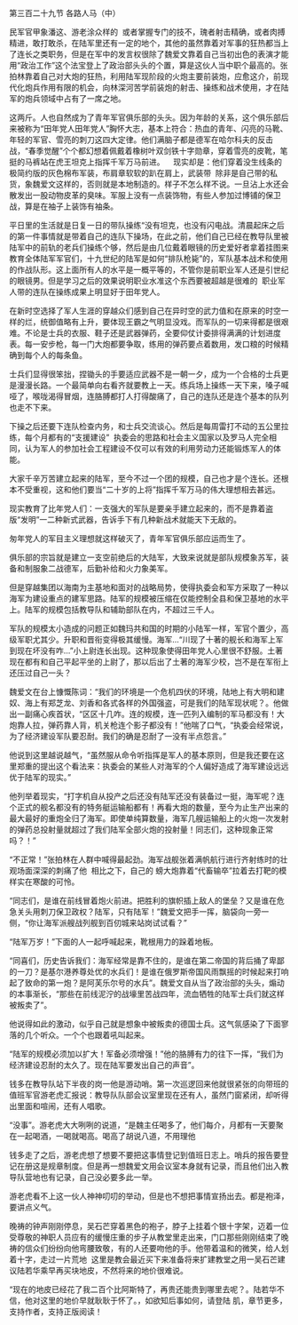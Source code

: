 

第三百二十九节 各路人马（中）

民军官甲象潘这、游老涂众样的  或者掌握专门的技不，瑰者射击精确，或者肉搏精进，敢打敢杀，在陆军里还有一定的地个，其他的虽然靠着对军事的狂热都当上了连长之类职务，但是在军中的发言权很除了魏爱文靠着自己当初出色的表演才能用“政治工作”这个法宝登上了政治部头头的个置，算是这伙人当中职个最高的。张拍林靠着自己对大炮的狂热，利用陆军现阶段的火炮主要前装炮，应愈这介，前现代化炮兵作用有限的机会，向林深河苦学前装炮的射击、操练和战术使用，才在陆军的炮兵领域中占有了一席之地。

这两斤。人也自然成为了青年军官俱乐部的头头。因为年龄的关系，这个俱乐部后来被称为“田年党人田年党人”胸怀大志，基本上符合：热血的青年、闪亮的马靴、年轻的军官、雪亮的刺刀这四大定律。他们满脑子都是德军在哈尔科夫的反击战，“春季觉醒”个个都幻想着佩戴着橡树叶双剑铁十字勋章，穿着雪亮的皮靴，笔挺的马裤站在虎王坦克上指挥千军万马前进。    现实却是：他们穿着没生线条的极简约版的灰色棉布军装，布肩章软软的趴在肩上，武装带  除非是自己带的私货，象魏爱文这样的，否则就是本地制造的。样子不怎么样不说。一旦沾上水还会散发出一股动物皮革的臭味。军服上没有一点装饰物，有些人参加过博铺的保卫战，算是在袖子上装饰有袖条。

平日里的生活就是日复一日的带队操练“没有坦克，也没有闪电战。清晨起床之后的第一件事情就是带着自己的连队下操场，在此之前，他们自己已经在教导队里被陆军中的前轨的老兵们操练个够，然后是由几位戴着眼镜的历史爱好者拿着挂图来教育全体陆军军官们，十九世纪的陆军是如何“排队枪毙”的，军队基本战术和使用的作战队形。这上面所有人的水平是一概平等的，不管你是前职业军人还是引世纪的眼镜男。但是学习之后的效果说明职业水准这个东西要被超越是很难的  职业军人带的连队在操练成果上明显好于田年党人。

在新时空选择了军人生涯的穿越众们感到自己在异时空的武力值和在原来的时空一样的烂，统御值略有上升，要体现王霸之气明显没戏。而军队的一切来得都是很艰难。不论是士兵的衣服、鞋子还是武器弹药，全要仰仗计委排得满满的计划进度表。每一安步枪，每一门大炮都要争取，练用的弹药要点着数用，发口粮的时候精确到每个人的每条鱼。

士兵们显得很笨拙，捏锄头的手要适应武器不是一朝一夕，成为一个合格的士兵更是漫漫长路。一个最简单向右看齐就要教上一天。练兵场上操练一天下来，嗓子喊哑了，喉咙渴得冒烟，连胳膊都打人打得酸痛了，自己的连队还是连个基本的队列也走不下来。

下操之后还要下连队检查内务，和士兵交流谈心。然后是每周雷打不动的五公里拉练，每个月都有的“支援建设”  执委会的思路和社会主义国家以及罗马人完全相同，认为军人的参加社会工程建设不仅可以有效的利用劳动力还能锻炼军人的体能。

大家千辛万苦建立起来的陆军，至今不过一个团的规模，自己也才是个连长。还根本不受重视，这和他们要当“二十岁的上将”指挥千军万马的伟大理想相去甚远。

现实教育了比年党人们：一支强大的军队是要亲手建立起来的，而不是靠着盗版“发明”一二种新式武器，告诉手下有几种新战术就能天下无敌的。

匆年党人的军目主义理想就这样破灭了，青年军官俱乐部应运而生了。

俱乐部的宗旨就是建立一支空前绝后的大陆军，大致来说就是部队规模象苏军，装备和制服象二战德军，后勤补给和火力象美军。

但是穿越集团以海南为主基地和面对的战略局势，使得执委会和军方采取了一种以海军为建设重点的建军思路。陆军的规模被压缩在仅能控制全县和保卫基地的水平上。陆军的规模包括教导队和辅助部队在内，不超过三千人。

军队的规模太小造成的问题正如魏玛共和国的时期的小陆军一样，军官个置少，高级军职尤其少。升职和晋衔变得极其缓慢。海军…“川现了十著的舰长和海军上军到现在坏没有咋…”小上尉连长出现。这种现象使得田年党人心里很不舒服。土著现在都有和自己平起平坐的上尉了，那以后出了土著的海军少校，岂不是在军衔上还压过自己一头？

魏爱文在台上慷慨陈词：“我们的环境是一个危机四伏的环境，陆地上有大明和建奴、海上有郑芝龙、刘香和各式各样的外国强盗，可是我们的陆军现状呢？。他做出一副痛心疾首状，“区区十几咋。连的规模，连一匹列入编制的军马都没有！大炮靠人拉，弹药靠人背，机关枪连个影子都没有！”他喘了口气，“执委会经常说，为了经济建设军队要忍耐。我们的确是忍耐了一没有半点怨言。”

他说到这里越说越气，“虽然服从命令听指挥是军人的基本原则，但是我还要在这里郑重的提出这个看法来：执委会的某些人对海军的个人偏好造成了海军建设远远优于陆军的现实。”

他列举着现实，“打字机自从投产之后还没有陆军还没有装备过一挺，海军呢？连个正式的舰名都没有的特务艇运输船都有！再看大炮的数量，至今为止生产出来的最大最好的重炮全归了海军。即使单纯算数量，海军几艘运输船上的火炮一次发射的弹药总投射量就超过了我们陆军全部火炮的投射量！同志们，这种现象正常吗？！”

“不正常！”张拍林在人群中喊得最起劲。海军战舰张着满帆航行进行齐射练时的壮观场面深深的刺痛了他  相比之下，自己的 螃大炮靠着“代畜输卒”拉着去打靶的模样实在寒酸的可怜。

“同志们，是谁在前线冒着炮火前进。把胜利的旗帜插上敌人的堡垒？又是谁在危急关头用刺刀保卫政权？陆军，只有陆军！”魏爱文把手一挥，脑袋向一旁一侧，“你让海军派艘战列舰到百仞城来站岗试试看？”

“陆军万岁！”下面的人一起呼喊起来，靴根用力的跺着地板。

“同喜们，历史告诉我们：海军经常是靠不住的，是谁在第二帝国的背后捅了卑鄙的一刀？是基尔港养尊处优的水兵们！是谁在俄罗斯帝国风雨飘摇的时候起来打响起了致命的第一炮？是阿芙乐尔号的水兵”。魏爱文自从当了政治部的头头，煽动的本事渐长，“那些在前线泥泞的战壕里苦战四年，流血牺牲的陆军士兵们就这样被叛卖了”。

他说得如此的激动，似乎自己就是想象中被叛卖的德国士兵。这气氛感染了下面寥落的几个听众。一个个也跟着吼叫起来。

“陆军的规模必须加以扩大！军备必须增强！”他的胳膊有力的往下一挥，“我们为经济建设忍耐的太久了。现在陆军要发出自己的声音”。

钱多在教导队站下半夜的岗一他是游动哨。第一次巡逻回来他就很紧张的向带班的值班军官游老虎汇报说：教导队队部会议室里现在还有人，虽然门窗紧闭，却听得出里面和喧闹，还有人唱歌。

“没事”。游老虎大大咧咧的说道，“是魏主任喝多了，他们每介，月都有一天要聚在一起喝酒，一喝就喝高。喝高了胡说八道，不用理他

钱多走了之后，游老虎想了想要不要把这事情登记到值班日志上。哨兵的报告要登记在册这是规章制度。但是再一想魏爱文用会议室本身就有记录，而且他们出入教导队营地也有记录，自己没必要多此一举。

游老虎看不上这一伙人神神叨叨的举动，但是也不想把事情宣扬出去。都是袍泽，要讲点义气。

晚祷的钟声刚刚停息，吴石芒穿着黑色的袍子，脖子上挂着个银十字架，迈着一位受尊敬的神职人员应有的缓慢庄重的步子从教堂里走出来，门口那些刚刚结束了晚祷的信众们纷纷向他弯腰致敬，有的人还要吻他的手。他带着温和的微笑，给人划着十字，走过一片荒地  这里是教会最近买下来准备将来扩建教堂之用一吴石芒建议陆若华乘早再买块地皮，不然将来的地价很难说。

“现在的地皮已经花了我二百个比阿斯特了，再贵还能贵到哪里去呢？。陆若华不信，他对这里的地价早就耿耿于怀了。，如欲知后事如何，请登陆 肌，章节更多，支持作者，支持正版阅读！

